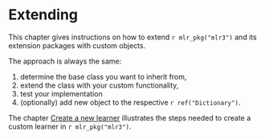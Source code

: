 # Extending {#extending}

This chapter gives instructions on how to extend `r mlr_pkg("mlr3")` and its extension packages with custom objects.

The approach is always the same:

1. determine the base class you want to inherit from,
2. extend the class with your custom functionality,
3. test your implementation
4. (optionally) add new object to the respective `r ref("Dictionary")`.

The chapter [Create a new learner](#extending-learners) illustrates the steps needed to create a custom learner in `r mlr_pkg("mlr3")`.
